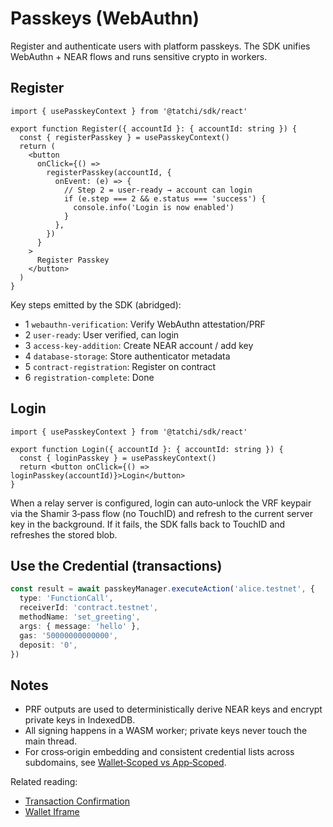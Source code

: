 # Passkeys (WebAuthn)

Register and authenticate users with platform passkeys. The SDK unifies WebAuthn + NEAR flows and runs sensitive crypto in workers.

## Register

```tsx
import { usePasskeyContext } from '@tatchi/sdk/react'

export function Register({ accountId }: { accountId: string }) {
  const { registerPasskey } = usePasskeyContext()
  return (
    <button
      onClick={() =>
        registerPasskey(accountId, {
          onEvent: (e) => {
            // Step 2 = user-ready → account can login
            if (e.step === 2 && e.status === 'success') {
              console.info('Login is now enabled')
            }
          },
        })
      }
    >
      Register Passkey
    </button>
  )
}
```

Key steps emitted by the SDK (abridged):

- 1 `webauthn-verification`: Verify WebAuthn attestation/PRF
- 2 `user-ready`: User verified, can login
- 3 `access-key-addition`: Create NEAR account / add key
- 4 `database-storage`: Store authenticator metadata
- 5 `contract-registration`: Register on contract
- 6 `registration-complete`: Done

## Login

```tsx
import { usePasskeyContext } from '@tatchi/sdk/react'

export function Login({ accountId }: { accountId: string }) {
  const { loginPasskey } = usePasskeyContext()
  return <button onClick={() => loginPasskey(accountId)}>Login</button>
}
```

When a relay server is configured, login can auto‑unlock the VRF keypair via the Shamir 3‑pass flow (no TouchID) and refresh to the current server key in the background. If it fails, the SDK falls back to TouchID and refreshes the stored blob.

## Use the Credential (transactions)

```ts
const result = await passkeyManager.executeAction('alice.testnet', {
  type: 'FunctionCall',
  receiverId: 'contract.testnet',
  methodName: 'set_greeting',
  args: { message: 'hello' },
  gas: '50000000000000',
  deposit: '0',
})
```

## Notes

- PRF outputs are used to deterministically derive NEAR keys and encrypt private keys in IndexedDB.
- All signing happens in a WASM worker; private keys never touch the main thread.
- For cross‑origin embedding and consistent credential lists across subdomains, see [Wallet‑Scoped vs App‑Scoped](/concepts/wallet-scoped-credentials).

Related reading:
- [Transaction Confirmation](/guides/tx-confirmation)
- [Wallet Iframe](/guides/wallet-iframe)
